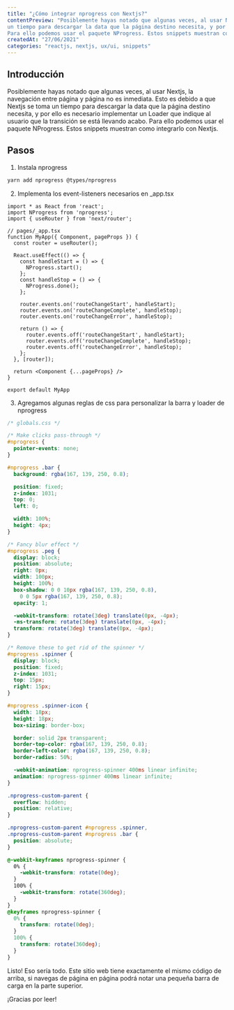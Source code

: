 ```yaml
---
title: "¿Cómo integrar nprogress con Nextjs?"
contentPreview: "Posiblemente hayas notado que algunas veces, al usar Nextjs, la navegación entre página y página no es inmediata. Esto es debido a que Nextjs se toma
un tiempo para descargar la data que la página destino necesita, y por ello es necesario implementar un Loader que indique al usuario que la transición se está llevando acabo.
Para ello podemos usar el paquete NProgress. Estos snippets muestran como integrarlo con Nextjs."
createdAt: "27/06/2021"
categories: "reactjs, nextjs, ux/ui, snippets"
---
```

## Introducción
Posiblemente hayas notado que algunas veces, al usar Nextjs, la navegación entre página y página no es inmediata. Esto es debido a que Nextjs se toma
un tiempo para descargar la data que la página destino necesita, y por ello es necesario implementar un Loader que indique al usuario que la transición se está llevando acabo.
Para ello podemos usar el paquete NProgress. Estos snippets muestran como integrarlo con Nextjs.

## Pasos
1. Instala nprogress
  ```bash
  yarn add nprogress @types/nprogress
  ```

2. Implementa los event-listeners necesarios en _app.tsx
  ```tsx
  import * as React from 'react';
  import NProgress from 'nprogress';
  import { useRouter } from 'next/router';

  // pages/_app.tsx
  function MyApp({ Component, pageProps }) {
    const router = useRouter();

    React.useEffect(() => {
      const handleStart = () => {
        NProgress.start();
      };
      const handleStop = () => {
        NProgress.done();
      };

      router.events.on('routeChangeStart', handleStart);
      router.events.on('routeChangeComplete', handleStop);
      router.events.on('routeChangeError', handleStop);

      return () => {
        router.events.off('routeChangeStart', handleStart);
        router.events.off('routeChangeComplete', handleStop);
        router.events.off('routeChangeError', handleStop);
      };
    }, [router]);

    return <Component {...pageProps} />
  }

  export default MyApp
  ```
3. Agregamos algunas reglas de css para personalizar la barra y loader de nprogress
  ```css
  /* globals.css */

  /* Make clicks pass-through */
  #nprogress {
    pointer-events: none;
  }

  #nprogress .bar {
    background: rgba(167, 139, 250, 0.8);

    position: fixed;
    z-index: 1031;
    top: 0;
    left: 0;

    width: 100%;
    height: 4px;
  }

  /* Fancy blur effect */
  #nprogress .peg {
    display: block;
    position: absolute;
    right: 0px;
    width: 100px;
    height: 100%;
    box-shadow: 0 0 10px rgba(167, 139, 250, 0.8),
      0 0 5px rgba(167, 139, 250, 0.8);
    opacity: 1;

    -webkit-transform: rotate(3deg) translate(0px, -4px);
    -ms-transform: rotate(3deg) translate(0px, -4px);
    transform: rotate(3deg) translate(0px, -4px);
  }

  /* Remove these to get rid of the spinner */
  #nprogress .spinner {
    display: block;
    position: fixed;
    z-index: 1031;
    top: 15px;
    right: 15px;
  }

  #nprogress .spinner-icon {
    width: 18px;
    height: 18px;
    box-sizing: border-box;

    border: solid 2px transparent;
    border-top-color: rgba(167, 139, 250, 0.8);
    border-left-color: rgba(167, 139, 250, 0.8);
    border-radius: 50%;

    -webkit-animation: nprogress-spinner 400ms linear infinite;
    animation: nprogress-spinner 400ms linear infinite;
  }

  .nprogress-custom-parent {
    overflow: hidden;
    position: relative;
  }

  .nprogress-custom-parent #nprogress .spinner,
  .nprogress-custom-parent #nprogress .bar {
    position: absolute;
  }

  @-webkit-keyframes nprogress-spinner {
    0% {
      -webkit-transform: rotate(0deg);
    }
    100% {
      -webkit-transform: rotate(360deg);
    }
  }
  @keyframes nprogress-spinner {
    0% {
      transform: rotate(0deg);
    }
    100% {
      transform: rotate(360deg);
    }
  }
  ```

Listo! Eso sería todo. Este sitio web tiene exactamente el mismo código de arriba, si navegas de página en página
podrá notar una pequeña barra de carga en la parte superior.

¡Gracias por leer!
